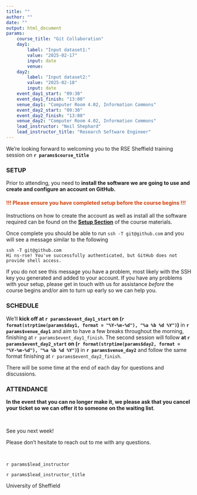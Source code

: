 ```yaml
---
title: ""
author: ""
date: ""
output: html_document
params:
    course_title: "Git Collaboration"
    day1:
        label: "Input dataset1:"
        value: "2025-02-17"
        input: date
        venue:
    day2:
        label: "Input dataset2:"
        value: "2025-02-18"
        input: date
    event_day1_start: "09:30"
    event_day1_finish: "13:00"
    venue_day1: "Computer Room 4.02, Information Commons"
    event_day2_start: "09:30"
    event_day2_finish: "13:00"
    venue_day2: "Computer Room 4.02, Information Commons"
    lead_instructor: "Neil Shephard"
    lead_instructor_title: "Research Software Engineer"
---
```


<!--- Send this email around 2 week and  prior to event --->

We're looking forward to welcoming you to the RSE Sheffield training session on **`r params$course_title`**


### SETUP

Prior to attending, you need to **install the software we are going to use and create and configure an account on
GitHub.**

#### <span style="color: #d1410c;">!!! Please ensure you have completed setup before the course begins !!!</span>

Instructions on how to create the account as well as install all the software required can be found on the [**Setup
Section**](https://fair2-for-research-software.github.io/git-collaboration/#setup) of the course materials.

Once complete you should be able to run `ssh -T git@github.com` and you will see a message similar to the following

```
ssh -T git@github.com
Hi ns-rse! You've successfully authenticated, but GitHub does not provide shell access.
```

If you do not see this message you have a problem, most likely with the SSH key you generated and added to your account.
If you have any problems with your setup, please get in touch with us for assistance _before_ the course begins and/or
aim to turn up early so we can help you.

### SCHEDULE

We’ll **kick off at `r params$event_day1_start` on
(`r format(strptime(params$day1, format = "%Y-%m-%d"), "%a %b %d %Y")`)** in **`r params$venue_day1`**
and aim to have a few breaks throughout the morning, finishing at `r params$event_day1_finish`. The second session
will follow **at `r params$event_day2_start` on (`r format(strptime(params$day2, format = "%Y-%m-%d"), "%a %b %d
%Y")`)** in **`r params$venue_day2`** and follow the same format finishing at `r params$event_day2_finish`.

There will be some time at the end of each day for questions and discussions.

### ATTENDANCE

**In the event that you can no longer make it, we please ask that you cancel your ticket so we can offer it to someone
on the waiting list**.

<!-- **NB** Please note we will _not_ be in the same venue on the second day. -->

<br>

See you next week!

Please don’t hesitate to reach out to me with any questions.

<br>

`r params$lead_instructor`

`r params$lead_instructor_title`

University of Sheffield
